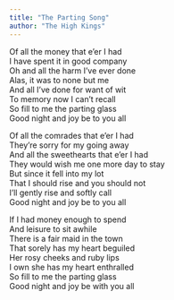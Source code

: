 ```yaml
---
title: "The Parting Song"
author: "The High Kings"
---
```


Of all the money that e'er I had\
I have spent it in good company\
Oh and all the harm I've ever done\
Alas, it was to none but me\
And all I've done for want of wit\
To memory now I can't recall\
So fill to me the parting glass\
Good night and joy be to you all

Of all the comrades that e'er I had\
They're sorry for my going away\
And all the sweethearts that e'er I had\
They would wish me one more day to stay\
But since it fell into my lot\
That I should rise and you should not\
I'll gently rise and softly call\
Good night and joy be to you all

If I had money enough to spend\
And leisure to sit awhile\
There is a fair maid in the town\
That sorely has my heart beguiled\
Her rosy cheeks and ruby lips\
I own she has my heart enthralled\
So fill to me the parting glass\
Good night and joy be with you all
